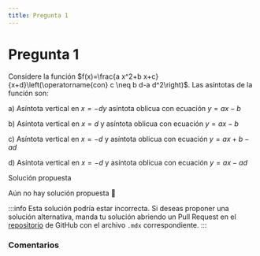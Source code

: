 ```yaml
---
title: Pregunta 1
---
```



# Pregunta 1

Considere la función $f(x)=\frac{a x^2+b x+c}{x+d}\left(\operatorname{con} c \neq b d-a d^2\right)$. Las asíntotas de la función son:

a) Asíntota vertical en $x=-d y$ asíntota oblicua con ecuación $y=a x-b$

b) Asíntota vertical en $x=d$ y asíntota oblicua con ecuación $y=a x-b$

c) Asíntota vertical en $x=-d$ y asíntota oblicua con ecuación $y=a x+b-a d$

d) Asíntota vertical en $x=-d$ y asíntota oblicua con ecuación $y=a x-a d$

<MDXDetails>
<summary>Solución propuesta</summary>

Aún no hay solución propuesta 🥲

:::info
Esta solución podría estar incorrecta. Si deseas proponer una solución alternativa, manda tu solución abriendo
un Pull Request en el [repositorio](https://github.com/crow-rojas/apuntes-fundamentals/pulls) de GitHub con el archivo
`.mdx` correspondiente.
:::

</MDXDetails>

### Comentarios

<Disqus
  url="https://crow-rojas.github.io/apuntes-fundamentals/docs/mathematics/calculus-1-2-3/exercises/2018-2/p01"
  identifier="docs/mathematics/calculus-1-2-3/exercises/2018-2/p01"
  title="2018-2 Cálculo I, II y III - Pregunta 01"
/>
